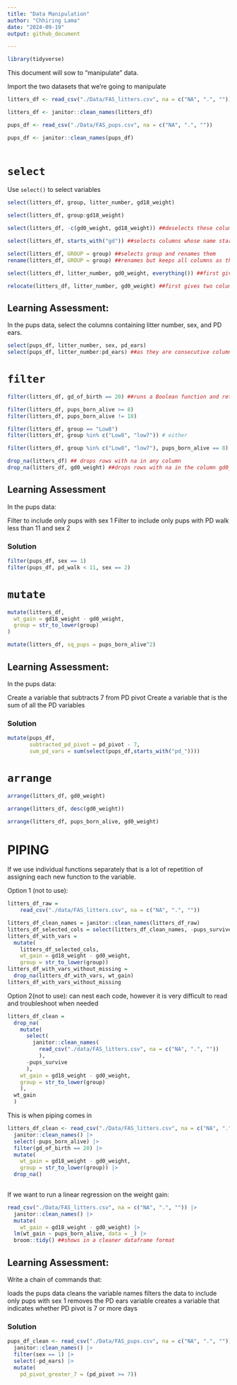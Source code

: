 ```yaml
---
title: "Data Manipulation"
author: "Chhiring Lama"
date: "2024-09-19"
output: github_document

---
```


```r
library(tidyverse)
```

This document will sow to "manipulate" data.

Import the two datasets that we're going to manipulate

```r
litters_df <- read_csv("./Data/FAS_litters.csv", na = c("NA", ".", ""))

litters_df <- janitor::clean_names(litters_df)

pups_df <- read_csv("./Data/FAS_pups.csv", na = c("NA", ".", ""))

pups_df <- janitor::clean_names(pups_df)
                       
```

# `select`

Use `select()` to select variables

```r
select(litters_df, group, litter_number, gd18_weight)
```

```r
select(litters_df, group:gd18_weight)
```

```r
select(litters_df, -c(gd0_weight, gd18_weight)) ##deselects these columns
```

```r
select(litters_df, starts_with("gd")) ##selects columns whose name start with gd_
```

```r
select(litters_df, GROUP = group) ##selects group and renames them
rename(litters_df, GROUP = group) ##renames but keeps all columns as they are 

select(litters_df, litter_number, gd0_weight, everything()) ##first gives two columns and then everything else

relocate(litters_df, litter_number, gd0_weight) ##first gives two columns and then everything else
```

## Learning Assessment: 

In the pups data, select the columns containing litter number, sex, and PD ears.
```r
select(pups_df, litter_number, sex, pd_ears) 
select(pups_df, litter_number:pd_ears) ##as they are consecutive columns
```

# `filter`

```r
filter(litters_df, gd_of_birth == 20) ##runs a Boolean function and returns rows that match this criterion
```

```r
filter(litters_df, pups_born_alive >= 8) 
filter(litters_df, pups_born_alive != 18) 
```


```r
filter(litters_df, group == "Low8") 
filter(litters_df, group %in% c("Low8", "low7")) # either
```

```r
filter(litters_df, group %in% c("Low8", "low7"), pups_born_alive == 8) ##true for group and for pups born alive
```


```r
drop_na(litters_df) ## drops rows with na in any column
drop_na(litters_df, gd0_weight) ##drops rows with na in the column gd0_weight
```


## Learning Assessment
In the pups data:

Filter to include only pups with sex 1
Filter to include only pups with PD walk less than 11 and sex 2

### Solution
```r
filter(pups_df, sex == 1) 
filter(pups_df, pd_walk < 11, sex == 2) 
```

# `mutate`

```r
mutate(litters_df,
  wt_gain = gd18_weight - gd0_weight,
  group = str_to_lower(group)
)

mutate(litters_df, sq_pups = pups_born_alive^2)
```

## Learning Assessment: 
In the pups data:

Create a variable that subtracts 7 from PD pivot
Create a variable that is the sum of all the PD variables

### Solution
```r
mutate(pups_df, 
       subtracted_pd_pivot = pd_pivot - 7, 
       sum_pd_vars = sum(select(pups_df,starts_with("pd_"))))
```

# `arrange`

```r
arrange(litters_df, gd0_weight)

arrange(litters_df, desc(gd0_weight))

arrange(litters_df, pups_born_alive, gd0_weight)
```


# PIPING

If we use individual functions separately that is a lot of repetition of assigning each new function to the variable.

Option 1 (not to use):
```r
litters_df_raw = 
    read_csv("./data/FAS_litters.csv", na = c("NA", ".", ""))

litters_df_clean_names = janitor::clean_names(litters_df_raw)
litters_df_selected_cols = select(litters_df_clean_names, -pups_survive)
litters_df_with_vars = 
  mutate(
    litters_df_selected_cols, 
    wt_gain = gd18_weight - gd0_weight,
    group = str_to_lower(group))
litters_df_with_vars_without_missing = 
  drop_na(litters_df_with_vars, wt_gain)
litters_df_with_vars_without_missing
```

Option 2(not to use): can nest each code, however it is very difficult to read and troubleshoot when needed

```r
litters_df_clean = 
  drop_na(
    mutate(
      select(
        janitor::clean_names(
          read_csv("./data/FAS_litters.csv", na = c("NA", ".", ""))
          ), 
      -pups_survive
      ),
    wt_gain = gd18_weight - gd0_weight,
    group = str_to_lower(group)
    ),
  wt_gain
  )
```


This is when piping comes in

```r
litters_df_clean <- read_csv("./Data/FAS_litters.csv", na = c("NA", ".", "")) |>  
  janitor::clean_names() |>  
  select(-pups_born_alive) |> 
  filter(gd_of_birth == 20) |> 
  mutate(
    wt_gain = gd18_weight - gd0_weight,
    group = str_to_lower(group)) |> 
  drop_na()
  
```

If we want to run a linear regression on the weight gain: 
```r
read_csv("./Data/FAS_litters.csv", na = c("NA", ".", "")) |>  
  janitor::clean_names() |>  
  mutate(
    wt_gain = gd18_weight - gd0_weight) |> 
  lm(wt_gain ~ pups_born_alive, data = _) |>
  broom::tidy() ##shows in a cleaner dataframe format
```


## Learning Assessment: 

Write a chain of commands that:

loads the pups data
cleans the variable names
filters the data to include only pups with sex 1
removes the PD ears variable
creates a variable that indicates whether PD pivot is 7 or more days

### Solution
```r
pups_df_clean <- read_csv("./Data/FAS_pups.csv", na = c("NA", ".", "")) |>  
  janitor::clean_names() |>  
  filter(sex == 1) |> 
  select(-pd_ears) |> 
  mutate(
    pd_pivot_greater_7 = (pd_pivot >= 7))
```





